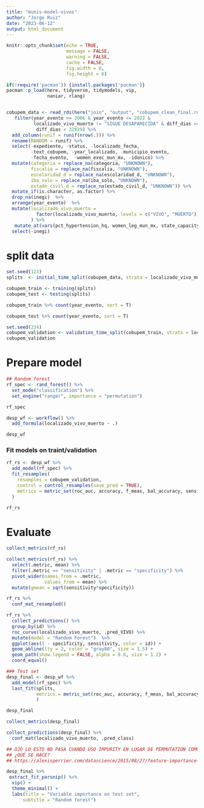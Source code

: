 ```yaml
---
title: "munis-model-vivos"
author: "Jorge Ruiz"
date: "2023-06-12"
output: html_document
---
```




```r
knitr::opts_chunk$set(echo = TRUE, 
                      message = FALSE,
                      warning = FALSE,
                      cache = FALSE,
                      fig.width = 8, 
                      fig.height = 6)
```




```r
if(!require('pacman')) {install.packages('pacman')}
pacman::p_load(here, tidyverse, tidymodels, vip,
               naniar, rlang)


cobupem_data <- read_rds(here("join", "output", "cobupem_clean_final.rds")) %>%
   filter(year_evento >= 2006 & year_evento <= 2022 &
          localizado_vivo_muerto != "SIGUE DESAPARECIDA" & diff_dias >= 0 &
           diff_dias < 32929) %>% 
  add_column(runif = runif(nrow(.))) %>% 
  rename(RANDOM = runif) %>% 
  select(-expediente, -status, -localizado_fecha,
         -text_cobupem, -year_localizado, -municipio_evento,
         -fecha_evento,  -women_exec_mun_mx, -idunico) %>% 
  mutate(categoria = replace_na(categoria, "UNKNOWN"),
         fiscalia = replace_na(fiscalia, "UNKNOWN"),
         escolaridad_d = replace_na(escolaridad_d, "UNKNOWN"),
         iba_solo = replace_na(iba_solo, "UNKNOWN"),
         estado_civil_d = replace_na(estado_civil_d, "UNKNOWN")) %>% 
  mutate_if(is.character, as.factor) %>% 
  drop_na(inegi)  %>% 
  arrange(year_evento)  %>% 
  mutate(localizado_vivo_muerto = 
           factor(localizado_vivo_muerto, levels = c("VIVO", "MUERTO"))
         ) %>% 
   mutate_at(vars(pct_hypertension_hq, women_leg_mun_mx, state_capacity, leader_experience_mun_mx, talla_d),~ifelse(is.na(.x), mean(.x, na.rm = TRUE), .x)) %>% 
  select(-inegi)
```



# split data

```r
set.seed(123)
splits  <- initial_time_split(cobupem_data, strata = localizado_vivo_muerto)

cobupem_train <- training(splits)
cobupem_test <- testing(splits)
```


```r
cobupem_train %>% count(year_evento, sort = T)
```

```r
cobupem_test %>% count(year_evento, sort = T)
```




```r
set.seed(234)
cobupem_validation <- validation_time_split(cobupem_train, strata = localizado_vivo_muerto)
cobupem_validation
```


# Prepare model

```r
## Random forest 
rf_spec <- rand_forest() %>%
  set_mode("classification") %>%
  set_engine("ranger", importance = "permutation")

rf_spec
```


```r
desp_wf <- workflow() %>%
  add_formula(localizado_vivo_muerto ~ .)

desp_wf
```


### Fit models on traint/validation

```r
rf_rs <- desp_wf %>%
  add_model(rf_spec) %>%
  fit_resamples(
    resamples = cobupem_validation,
    control = control_resamples(save_pred = TRUE),
    metrics = metric_set(roc_auc, accuracy, f_meas, bal_accuracy, sensitivity, specificity)
  )

rf_rs
```



# Evaluate 
```r
collect_metrics(rf_rs)
```

```r
collect_metrics(rf_rs) %>% 
  select(.metric, mean) %>% 
  filter(.metric == "sensitivity" | .metric == "specificity") %>% 
  pivot_wider(names_from = .metric,
              values_from = mean) %>% 
  mutate(gmean = sqrt(sensitivity*specificity))
```

```r
rf_rs %>%
  conf_mat_resampled()
```



```r
rf_rs %>%
  collect_predictions() %>%
  group_by(id) %>%
  roc_curve(localizado_vivo_muerto, .pred_VIVO) %>%
  mutate(model = "Random Forest")  %>%
  ggplot(aes(1 - specificity, sensitivity, color = id)) +
  geom_abline(lty = 2, color = "gray80", size = 1.5) +
  geom_path(show.legend = FALSE, alpha = 0.6, size = 1.2) +
  coord_equal()
```



```r
### Test set 
desp_final <- desp_wf %>%
  add_model(rf_spec) %>%
  last_fit(splits,
           metrics = metric_set(roc_auc, accuracy, f_meas, bal_accuracy, sensitivity, specificity)
           )

desp_final
```




```r
collect_metrics(desp_final)
```



```r
collect_predictions(desp_final) %>%
  conf_mat(localizado_vivo_muerto, .pred_class)
```


```r
## OJO LO ESTO NO PASA CUANDO USO IMPURITY EN LUGAR DE PERMUTATION COMO MÉTODO PARA RF
## ¿QUÉ SE HACE?
## https://alexisperrier.com/datascience/2015/08/27/feature-importance-random-forests-gini-accuracy.html

desp_final %>%
 extract_fit_parsnip() %>% 
  vip() +
  theme_minimal() +
  labs(title = "Variable importance on test set",
      subtitle = "Random forest")
```










